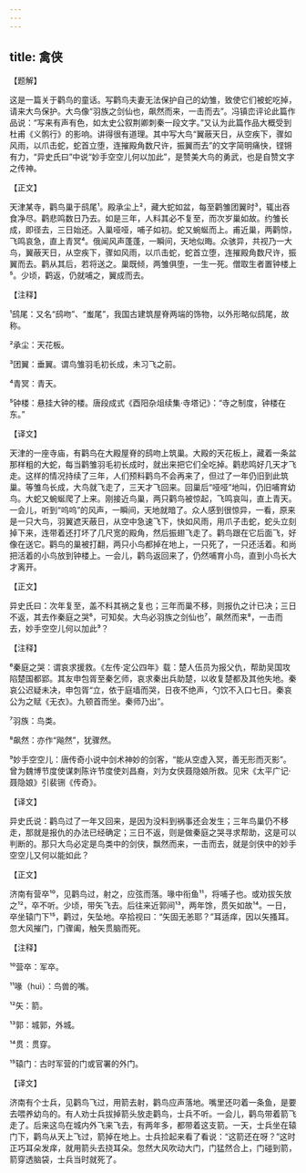 ```yaml
---
---
---
```

title: 禽侠
---




【题解】


这是一篇关于鹳鸟的童话。写鹳鸟夫妻无法保护自己的幼雏，致使它们被蛇吃掉，请来大鸟保护。大鸟像“羽族之剑仙也，飙然而来，一击而去”。冯镇峦评论此篇作品说：“写来有声有色，如太史公叙荆卿刺秦一段文字。”又认为此篇作品大概受到杜甫《义鹘行》的影响。讲得很有道理。其中写大鸟“翼蔽天日，从空疾下，骤如风雨，以爪击蛇，蛇首立堕，连摧殿角数尺许，振翼而去”的文字简明痛快，铿锵有力，“异史氏曰”中说“妙手空空儿何以加此”，是赞美大鸟的勇武，也是自赞文字之传神。


【正文】

天津某寺，鹳鸟巢于鸱尾¹。殿承尘上²，藏大蛇如盆，每至鹳雏团翼时³，辄出吞食净尽。鹳悲鸣数日乃去。如是三年，人料其必不复至，而次岁巢如故。约雏长成，即径去，三日始还。入巢哑哑，哺子如初。蛇又蜿蜒而上。甫近巢，两鹳惊，飞鸣哀急，直上青冥⁴。俄闻风声蓬蓬，一瞬间，天地似晦。众骇异，共视乃一大鸟，翼蔽天日，从空疾下，骤如风雨，以爪击蛇，蛇首立堕，连摧殿角数尺许，振翼而去。鹳从其后，若将送之。巢既倾，两雏俱堕，一生一死。僧取生者置钟楼上⁵。少顷，鹳返，仍就哺之，翼成而去。

【注释】


¹鸱尾：又名“鸱吻”、“蚩尾”，我国古建筑屋脊两端的饰物，以外形略似鸱尾，故称。

²承尘：天花板。

³团翼：垂翼。谓鸟雏羽毛初长成，未习飞之前。

⁴青冥：青天。

⁵钟楼：悬挂大钟的楼。唐段成式《酉阳杂俎续集·寺塔记》：“寺之制度，钟楼在东。”





【译文】


天津的一座寺庙，有鹳鸟在大殿屋脊的鸱吻上筑巢。大殿的天花板上，藏着一条盆那样粗的大蛇，每当鹳雏羽毛初长成时，就出来把它们全吃掉。鹳悲鸣好几天才飞走。这样的情况持续了三年，人们预料鹳鸟不会再来了，但过了一年仍旧到此筑巢。等雏鸟长成，大鸟就飞走了，三天才飞回来。回巢后“哑哑”地叫，仍旧哺育幼鸟。大蛇又蜿蜒爬了上来。刚接近鸟巢，两只鹳鸟被惊起，飞鸣哀叫，直上青天。一会儿，听到“呜呜”的风声，一瞬间，天地就暗了。众人感到很惊异，一看，原来是一只大鸟，羽翼遮天蔽日，从空中急速飞下，快如风雨，用爪子击蛇，蛇头立刻掉下来，连带着还打坏了几尺宽的殿角，然后振翅飞走了。鹳鸟跟在它后面飞，好像在送它。鹳鸟的巢被打翻，两只小鸟都掉在地上，一只死了，一只还活着。和尚把活着的小鸟放到钟楼上。一会儿，鹳鸟返回来了，仍然哺育小鸟，直到小鸟长大才离开。


【正文】

异史氏曰：次年复至，盖不料其祸之复也；三年而巢不移，则报仇之计已决；三日不返，其去作秦庭之哭⁶，可知矣。大鸟必羽族之剑仙也⁷，飙然而来⁸，一击而去，妙手空空儿何以加此⁹？

【注释】


⁶秦庭之哭：谓哀求援救。《左传·定公四年》载：楚人伍员为报父仇，帮助吴国攻陷楚国都郢。其友申包胥至秦乞师，哀求秦出兵助楚，以收复楚都及其他失地。秦哀公迟疑未决，申包胥“立，依于庭墙而哭，日夜不绝声，勺饮不入口七日。秦哀公为之赋《无衣》。九顿首而坐。秦师乃出”。

⁷羽族：鸟类。

⁸飙然：亦作“飚然”，犹骤然。

⁹妙手空空儿：唐传奇小说中剑术神妙的剑客，“能从空虚入冥，善无形而灭影”。曾为魏博节度使谋刺陈许节度使刘昌裔，刘为女侠聂隐娘所救。见宋《太平广记·聂隐娘》引裴铏《传奇》。





【译文】


异史氏说：鹳鸟过了一年又回来，是因为没料到祸事还会发生；三年鸟巢仍不移走，那就是报仇的办法已经确定；三日不返，则是做秦庭之哭寻求帮助，这是可以判断的。那只大鸟必定是鸟类中的剑侠，飘然而来，一击而去，就是剑侠中的妙手空空儿又何以能如此？


【正文】

济南有营卒¹⁰，见鹳鸟过，射之，应弦而落。喙中衔鱼¹¹，将哺子也。或劝拔矢放之¹²，卒不听。少顷，带矢飞去。后往来近郭间¹³，两年馀，贯矢如故¹⁴。一日，卒坐辕门下¹⁵，鹳过，矢坠地。卒拾视曰：“矢固无恙耶？”耳适痒，因以矢搔耳。忽大风摧门，门骤阖，触矢贯脑而死。

【注释】


¹⁰营卒：军卒。

¹¹喙（huì）：鸟兽的嘴。

¹²矢：箭。

¹³郭：城郭，外城。

¹⁴贯：贯穿。

¹⁵辕门：古时军营的门或官署的外门。





【译文】


济南有个士兵，见鹳鸟飞过，用箭去射，鹳鸟应声落地。嘴里还叼着一条鱼，是要去喂养幼鸟的。有人劝士兵拔掉箭头放走鹳鸟，士兵不听。一会儿，鹳鸟带着箭飞走了。后来这鸟在城内外飞来飞去，有两年多，都带着这支箭。一天，士兵坐在辕门下，鹳鸟从天上飞过，箭掉在地上。士兵捡起来看了看说：“这箭还在呀？”这时正巧耳朵发痒，就用箭头去挠耳朵。忽然大风吹动大门，门猛然合上，门碰到箭，箭穿透脑袋，士兵当时就死了。